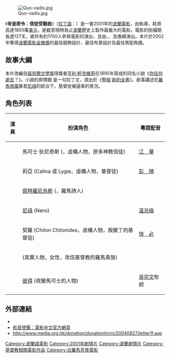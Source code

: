 [[File:Quo-vadis.jpg|frame]]

《'''帝皇密令：信徒受難曲'''》（[[拉丁語|拉丁語]]：{{lang|la|''Quo Vadis''}}）是一套2001年的[[波蘭電影|波蘭電影]]，由{{tsl|en|Jerzy Kawalerowicz|傑茲·卡汶勒洛維茲}}執導，耗資高達1800萬[[美元|美元]]，是截至現時為止[[波蘭|波蘭]]歷史上製作最龐大的電影。電影的拍攝期長達127天，總共有約1700人參與電影的演出，並由{{tsl|pl|Paweł Deląg|帕維·德朗柯}}、{{tsl|pl|Magdalena Mielcarz|瑪德蓮娜·蜜札希}}、{{tsl|pl|Bogusław Linda|勃庫斯洛·林達}}及{{tsl|pl|Michał Bajor|米哈·拜尤}}擔綱演出。本片於2002年奪得[[波蘭電影金像獎|波蘭電影金像獎]]的最佳服飾設計、最佳布景設計及最佳男配角獎。

== 故事大綱 ==

本片改編自[[諾貝爾文學獎|諾貝爾文學獎]]得獎者[[亨利·軒克維奇|亨利·軒克維奇]]在1895年寫成的同名小說《[[你往何處去|你往何處去]]？》。小說的原標題 ''{{lang|la|Quo Vadis}}'' 是一句拉丁文，源出於《[[聖經|聖經]]·[[新約全書|新約全書]]》。故事講述在[[羅馬帝國|羅馬帝國]]暴君[[尼祿|尼祿]]的統治下，基督徒被逼害的景況。

== 角色列表 ==
{| border = 1
! 演員 || 扮演角色 || 粵語配音
|-
| {{tsl|pl|Paweł Deląg|帕維·德朗柯}} || 馬可士·狄尼奇斯 ({{lang|pl|Winicjusz Marek}}，虛構人物，原多神教信徒) || [[江華_(演員)|江　華]]
|-
| {{tsl|pl|Magdalena Mielcarz|瑪德蓮娜·蜜札希}} || 莉亞 (Calina 或 Lygia，虛構人物，基督徒) || [[彭晴|彭　晴]]
|-
| {{tsl|pl|Bogusław Linda|勃庫斯洛·林達}} || [[蓋厄斯·佩特羅尼烏斯·阿爾比特|佩特羅尼烏斯]] ({{lang|la|Petroniusz}}，羅馬詩人) ||  
|-
| {{tsl|pl|Michał Bajor|米哈·拜尤}} || [[尼祿|尼祿]] (Nero) || [[溫兆倫|溫兆倫]]
|-
| {{tsl|pl|Jerzy Trela|傑茲·瑞臘}} || 契羅 (Chilon Chilonides，虛構人物，叛變了的基督徒) || [[快必|快　必]]
|-
| {{tsl|pl|Danuta Stenka|妲努塔·史丹卡}} || {{tsl|en|Pomponia Graecina|龐波妮亞·葛萊西娜}} (真實人物，女性，改信基督教的羅馬貴族) ||  
|-
| {{tsl|pl|Franciszek Pieczka|法蘭奇士·畢契卡}} || [[聖彼得|彼得]] (改變馬可士的人物)|| [[吳宗文|吳宗文]]牧師
|}

== 外部連結 ==
* {{imdb title|0282108|Quo vadis|(2001)}}
* [http://www.media.org.hk/quovadis 影音使團：電影中文官方網頁] {{Wayback|url=http://www.media.org.hk/quovadis |date=20210610063245 }} {{zh-hk}}
* http://www.media.org.hk/donation/donationform/20040827/letter1f.asp {{Wayback|url=http://www.media.org.hk/donation/donationform/20040827/letter1f.asp |date=20160414205633 }}

{{DEFAULTSORT:Quo Vadis}}
[[Category:波蘭語電影|Category:波蘭語電影]]
[[Category:2001年剧情片|Category:2001年剧情片]]
[[Category:波蘭劇情片|Category:波蘭劇情片]]
[[Category:基督教相關電影作品|Category:基督教相關電影作品]]
[[Category:古羅馬背景電影|Category:古羅馬背景電影]]